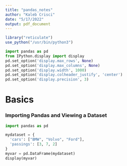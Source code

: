 ```yaml
---
title: "pandas_notes"
author: "Kaleb Crisci"
date: "5/17/2022"
output: pdf_document
---
```


```r
library("reticulate")
use_python("/usr/bin/python3")
```

```python
import pandas as pd
from IPython.display import display
pd.set_option('display.max_rows', None)
pd.set_option('display.max_columns', None)
pd.set_option('display.width', 1000)
pd.set_option('display.colheader_justify', 'center')
pd.set_option('display.precision', 3)
```

# Basics   

### Importing Pandas and Viewing a Dataset  

```python
import pandas as pd

mydataset = {
  'cars': ["BMW", "Volvo", "Ford"],
  'passings': [3, 7, 2]
}
myvar = pd.DataFrame(mydataset)
display(myvar)
```